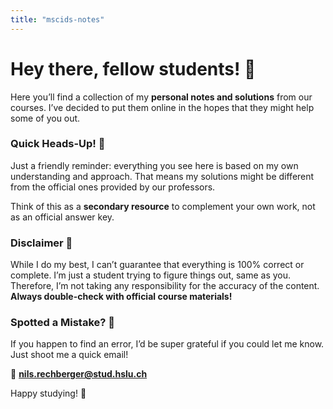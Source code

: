 ```yaml
---
title: "mscids-notes"
---
```


# Hey there, fellow students! 👋

Here you'll find a collection of my **personal notes and solutions** from our courses. I've decided to put them online in the hopes that they might help some of you out.

### Quick Heads-Up! 📝

Just a friendly reminder: everything you see here is based on my own understanding and approach. That means my solutions might be different from the official ones provided by our professors.

Think of this as a **secondary resource** to complement your own work, not as an official answer key.

### Disclaimer 🚨

While I do my best, I can't guarantee that everything is 100% correct or complete. I'm just a student trying to figure things out, same as you. Therefore, I'm not taking any responsibility for the accuracy of the content. **Always double-check with official course materials!**

### Spotted a Mistake? 👀

If you happen to find an error, I'd be super grateful if you could let me know. Just shoot me a quick email!

📧 **[nils.rechberger@stud.hslu.ch](mailto:nils.rechberger@stud.hslu.ch)**

Happy studying! 🚀